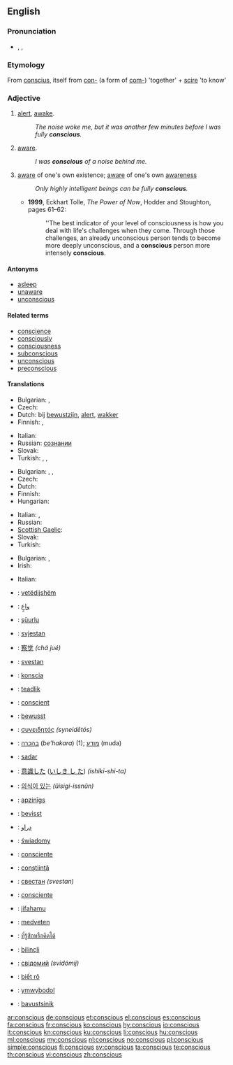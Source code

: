 ==English==

===Pronunciation===
* {{enPR|kŏn'shəs}}, {{IPA|/ˈkɒnʃəs/}}, {{SAMPA|/"kQnS@s/}}
*: {{audio|en-us-conscious.ogg|Audio (US)}}

===Etymology===
From {{etyl|la}} [[conscius]], itself from [[con-]] (a form of [[com-]]) 'together' + [[scire]] 'to know'

===Adjective===
{{en-adj}}

# [[alert]], [[awake]].
#: ''The noise woke me, but it was another few minutes before I was fully '''conscious'''.''
# [[aware]].
#: ''I was '''conscious''' of a noise behind me.''
# [[aware]] of one's own existence; [[aware]] of one's own [[awareness]]
#: ''Only highly intelligent beings can be fully '''conscious'''.''
#* '''1999''', Eckhart Tolle, ''The Power of Now'', Hodder and Stoughton, pages 61–62:
#*: ''The best indicator of your level of consciousness is how you deal with life's challenges when they come.  Through those challenges, an already unconscious person tends to become more deeply unconscious, and a '''conscious''' person more intensely '''conscious'''.

====Antonyms====
* [[asleep]]
* [[unaware]]
* [[unconscious]]

====Related terms====
* [[conscience]]
* [[consciously]]
* [[consciousness]]
* [[subconscious]]
* [[unconscious]]
* [[preconscious]]

====Translations====
{{trans-top|alert, awake}}
* Bulgarian: ,  {{t|bg|в съзнание}}
* Czech: {{t+|cs|při}} {{t-|cs|vědomí}}
* Dutch: bij [[bewustzijn]], [[alert]], [[wakker]]
* Finnish: {{t-|fi|hereillä}}, {{t-|fi|taju|alt=tajuissaan}}
{{trans-mid}}
* Italian: {{t-|it|cosciente}}
* Russian: {{t|ru|находяшийся|tr=''naxod'áš'ijs'a''}} {{t+|ru|в|tr=v}} [[сознание|сознании]]
* Slovak: {{t-|sk|pri}} {{t-|sk|vedomí}}
* Turkish: {{t|tr|ayık}},  {{t|tr|uyanık}},  {{t|tr|farkında}}
{{trans-bottom}}

{{trans-top|aware}}
* Bulgarian: ,  {{t|bg|усещащ}},  {{t|bg|съзнаващ}}
* Czech: {{t-|cs|vědomý}}
* Dutch: {{t+|nl|bewust}}
* Finnish: {{t+|fi|tietoinen}}
* Hungarian: {{t+|hu|tudatos}}
{{trans-mid}}
* Italian: {{t-|it|cosciente}},  {{t+|it|conscio|m}}
* Russian: {{t|ru|сознающий|tr=''soznajúš'ij''}}
* [[Scottish Gaelic]]: {{t-|gd|mothachail|xs=Scottish Gaelic}}
* Slovak: {{t-|sk|vedomý}}
* Turkish: {{t|tr|farkında}}
{{trans-bottom}}

{{trans-top|[[aware]] of one's own existence}}
* Bulgarian: {{t|bg|съзнателен}},  {{t|bg|осъзнат}}
* Irish: {{t|ga|comhfhiosach|xs=Irish}}
{{trans-mid}}
* Italian: {{t-|it|cosciente}}
{{trans-bottom}}

{{checktrans-top}}
* {{ttbc|Albanian}}: [[vetëdijshëm]]
* {{ttbc|Arabic}}: [[واعٍ]]
* {{ttbc|Azeri}}: [[şüurlu]]
* {{ttbc|Bosnian}}: [[svjestan]]
* {{ttbc|Chinese}}: [[察觉]] ''(chá jué)''
* {{ttbc|Croatian}}: [[svestan]]
* {{ttbc|Esperanto}}: [[konscia]]
* {{ttbc|Estonian}}: [[teadlik]]
* {{ttbc|French}}: [[conscient]]
* {{ttbc|German}}: [[bewusst]]
* {{ttbc|Greek}}: [[συνειδητός]] ''(syneidētós)''
* {{ttbc|Hebrew}}: [[בהכרה]] (''be'hakara'') (1); [[מודע]] (muda)
* {{ttbc|Indonesian}}: [[sadar]]
{{trans-mid}}
* {{ttbc|Japanese}}: [[意識した]] ([[いしき し た]]) ''(ishiki-shi-ta)''
* {{ttbc|Korean}}: [[의식이 있는]] ''(ŭisigi-issnŭn)''
* {{ttbc|Latvian}}: [[apzinīgs]]
* {{ttbc|Norwegian}}: [[bevisst]]
* {{ttbc|Persian}}: [[ﺩﺭﺍﻭ]]
* {{ttbc|Polish}}: [[świadomy]]
* {{ttbc|Portuguese}}: [[consciente]]
* {{ttbc|Romanian}}: [[conştiinţă]]
* {{ttbc|Serbian}}: [[свестан]] ''(svestan)''
* {{ttbc|Spanish}}: [[consciente]]
* {{ttbc|Swahili}}: [[jifahamu]]
* {{ttbc|Swedish}}: [[medveten]]
* {{ttbc|Thai}}: [[ที่รู้สึกหรือคิดได้]]
* {{ttbc|Turkish}}: [[bilinçli]]
* {{ttbc|Ukrainian}}: [[свідомий]] ''(svidómij)''
* {{ttbc|Vietnamese}}: [[biết rõ]]
* {{ttbc|Welsh}}: [[ymwybodol]]
* {{ttbc|Yiddish}}: [[bavustsinik]]
{{trans-bottom}}

[[ar:conscious]]
[[de:conscious]]
[[et:conscious]]
[[el:conscious]]
[[es:conscious]]
[[fa:conscious]]
[[fr:conscious]]
[[ko:conscious]]
[[hy:conscious]]
[[io:conscious]]
[[it:conscious]]
[[kn:conscious]]
[[ku:conscious]]
[[li:conscious]]
[[hu:conscious]]
[[ml:conscious]]
[[my:conscious]]
[[nl:conscious]]
[[no:conscious]]
[[pl:conscious]]
[[simple:conscious]]
[[fi:conscious]]
[[sv:conscious]]
[[ta:conscious]]
[[te:conscious]]
[[th:conscious]]
[[vi:conscious]]
[[zh:conscious]]